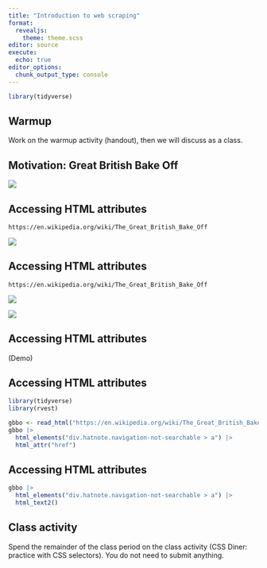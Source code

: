 ```yaml
---
title: "Introduction to web scraping"
format: 
  revealjs:
    theme: theme.scss
editor: source
execute: 
  echo: true
editor_options: 
  chunk_output_type: console
---
```


```r
library(tidyverse)
```

## Warmup

Work on the warmup activity (handout), then we will discuss as a class.

## Motivation: Great British Bake Off

![](https://thegreatbritishbakeoff.co.uk/wp-content/uploads/2025/08/78357_S16_group.jpg)

## Accessing HTML attributes

```
https://en.wikipedia.org/wiki/The_Great_British_Bake_Off
```

![](bakeoff_6.png)

## Accessing HTML attributes

```
https://en.wikipedia.org/wiki/The_Great_British_Bake_Off
```

![](bakeoff_6.png)

![](bakeoff_7.png)

## Accessing HTML attributes

(Demo)

## Accessing HTML attributes

```r
library(tidyverse)
library(rvest)
```

```r
gbbo <- read_html("https://en.wikipedia.org/wiki/The_Great_British_Bake_Off")
gbbo |> 
  html_elements("div.hatnote.navigation-not-searchable > a") |>
  html_attr("href")
```

## Accessing HTML attributes

```r
gbbo |> 
  html_elements("div.hatnote.navigation-not-searchable > a") |>
  html_text2()
```

## Class activity

Spend the remainder of the class period on the class activity (CSS Diner: practice with CSS selectors).  You do not need to submit anything.


